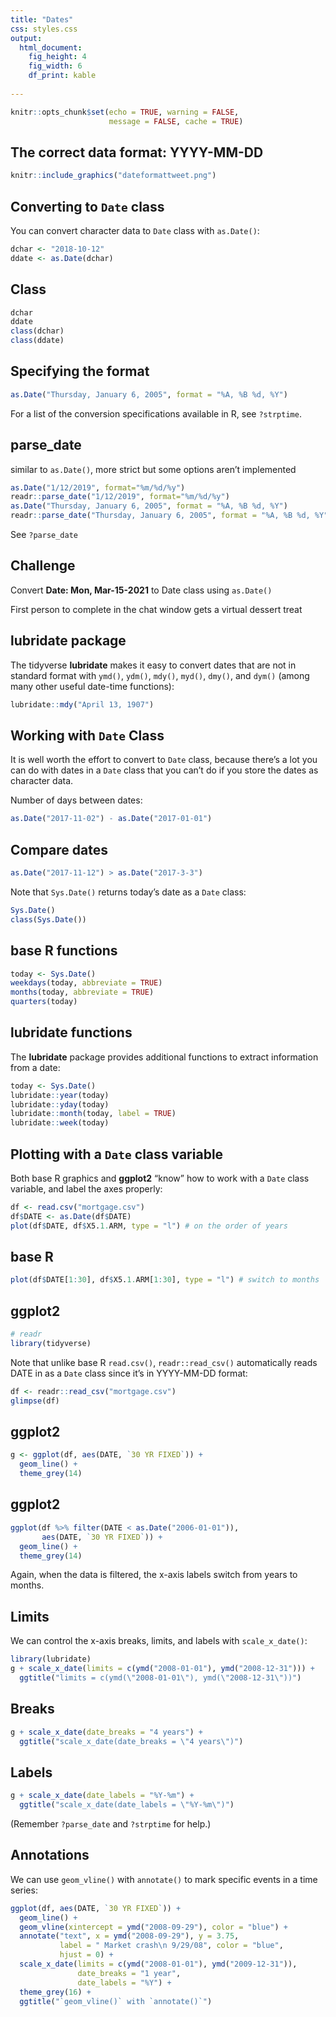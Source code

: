 ```yaml
---
title: "Dates"
css: styles.css
output: 
  html_document:
    fig_height: 4
    fig_width: 6
    df_print: kable
    
---
```


```r
knitr::opts_chunk$set(echo = TRUE, warning = FALSE,
                      message = FALSE, cache = TRUE)
```


## The correct data format:  YYYY-MM-DD

```r
knitr::include_graphics("dateformattweet.png")
```


## Converting to `Date` class

 You can convert character data to `Date` class with `as.Date()`:

```r
dchar <- "2018-10-12"
ddate <- as.Date(dchar)
```

## Class

```r
dchar
ddate
class(dchar)
class(ddate)
```

## Specifying the format


```r
as.Date("Thursday, January 6, 2005", format = "%A, %B %d, %Y")
```

For a list of the conversion specifications available in R, see `?strptime`.


## parse_date

similar to `as.Date()`, more strict but some options aren't implemented


```r
as.Date("1/12/2019", format="%m/%d/%y")
readr::parse_date("1/12/2019", format="%m/%d/%y")
as.Date("Thursday, January 6, 2005", format = "%A, %B %d, %Y")
readr::parse_date("Thursday, January 6, 2005", format = "%A, %B %d, %Y")
```

See `?parse_date`

## Challenge

Convert **Date: Mon, Mar-15-2021** to Date class using `as.Date()`

First person to complete in the chat window gets a virtual dessert treat

## lubridate package

The tidyverse **lubridate** makes it easy to convert dates that are not in standard format with `ymd()`, `ydm()`, `mdy()`, `myd()`, `dmy()`, and `dym()` (among many other useful date-time functions):

```r
lubridate::mdy("April 13, 1907")
```



## Working with `Date` Class

It is well worth the effort to convert to `Date` class, because there's a lot you can do with dates in a `Date` class that you can't do if you store the dates as character data.

Number of days between dates:

```r
as.Date("2017-11-02") - as.Date("2017-01-01")
```

## Compare dates


```r
as.Date("2017-11-12") > as.Date("2017-3-3")
```

Note that `Sys.Date()` returns today's date as a `Date` class:

```r
Sys.Date()
class(Sys.Date())
```

## base R functions

```r
today <- Sys.Date()
weekdays(today, abbreviate = TRUE)
months(today, abbreviate = TRUE)
quarters(today)
```

## lubridate functions

The **lubridate** package provides additional functions to extract information from a date:

```r
today <- Sys.Date()
lubridate::year(today)
lubridate::yday(today)
lubridate::month(today, label = TRUE)
lubridate::week(today)
```

## Plotting with a `Date` class variable

Both base R graphics and **ggplot2** "know" how to work with a `Date` class variable, and label the axes properly:

```r
df <- read.csv("mortgage.csv")
df$DATE <- as.Date(df$DATE)
plot(df$DATE, df$X5.1.ARM, type = "l") # on the order of years
```

## base R

```r
plot(df$DATE[1:30], df$X5.1.ARM[1:30], type = "l") # switch to months
```

## ggplot2

```r
# readr 
library(tidyverse)
```

Note that unlike base R `read.csv()`, `readr::read_csv()` automatically reads DATE in as a `Date` class since it's in YYYY-MM-DD format:

```r
df <- readr::read_csv("mortgage.csv")
glimpse(df)
```

## ggplot2

```r
g <- ggplot(df, aes(DATE, `30 YR FIXED`)) + 
  geom_line() + 
  theme_grey(14)
```


## ggplot2

```r
ggplot(df %>% filter(DATE < as.Date("2006-01-01")), 
       aes(DATE, `30 YR FIXED`)) + 
  geom_line() + 
  theme_grey(14)

```

Again, when the data is filtered, the x-axis labels switch from years to months.

## Limits

We can control the x-axis breaks, limits, and labels with `scale_x_date()`:


```r
library(lubridate)
g + scale_x_date(limits = c(ymd("2008-01-01"), ymd("2008-12-31"))) +
  ggtitle("limits = c(ymd(\"2008-01-01\"), ymd(\"2008-12-31\"))")
```

## Breaks

```r
g + scale_x_date(date_breaks = "4 years") +
  ggtitle("scale_x_date(date_breaks = \"4 years\")")
```

## Labels

```r
g + scale_x_date(date_labels = "%Y-%m") +
  ggtitle("scale_x_date(date_labels = \"%Y-%m\")")
```

(Remember `?parse_date` and `?strptime` for help.)

## Annotations

We can use `geom_vline()` with `annotate()` to mark specific events in a time series:

```r
ggplot(df, aes(DATE, `30 YR FIXED`)) + 
  geom_line() +
  geom_vline(xintercept = ymd("2008-09-29"), color = "blue") +
  annotate("text", x = ymd("2008-09-29"), y = 3.75, 
           label = " Market crash\n 9/29/08", color = "blue", 
           hjust = 0) +
  scale_x_date(limits = c(ymd("2008-01-01"), ymd("2009-12-31")),
               date_breaks = "1 year", 
               date_labels = "%Y") + 
  theme_grey(16) +
  ggtitle("`geom_vline()` with `annotate()`")
```
